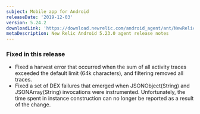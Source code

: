 ```yaml
---
subject: Mobile app for Android
releaseDate: '2019-12-03'
version: 5.24.2
downloadLink: 'https://download.newrelic.com/android_agent/ant/NewRelic_Android_Agent_5.24.2.zip'
metaDescription: New Relic Android 5.23.0 agent release notes
---
```


### Fixed in this release

* Fixed a harvest error that occurred when the sum of all activity traces exceeded the default limit (64k characters), and filtering removed all traces.
* Fixed a set of DEX failures that emerged when JSONObject(String) and JSONArray(String) invocations were instrumented. Unfortunately, the time spent in instance construction can no longer be reported as a result of the change.
